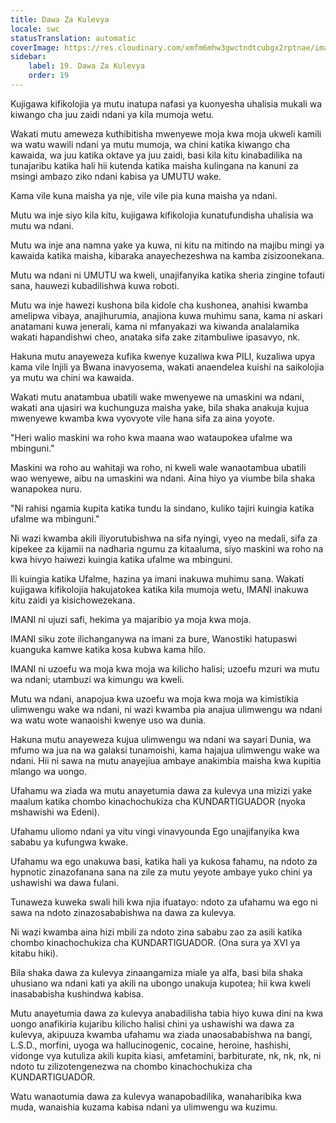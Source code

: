 ```yaml
---
title: Dawa Za Kulevya
locale: swc
statusTranslation: automatic
coverImage: https://res.cloudinary.com/xmfm6mhw3gwctndtcubgx2rptnae/image/upload/v1741354419/small_cover_la_gran_rebelion_28716e29d2.webp
sidebar:
    label: 19. Dawa Za Kulevya
    order: 19
---
```

Kujigawa kifikolojia ya mutu inatupa nafasi ya kuonyesha uhalisia mukali wa kiwango cha juu zaidi ndani ya kila mumoja wetu.

Wakati mutu ameweza kuthibitisha mwenyewe moja kwa moja ukweli kamili wa watu wawili ndani ya mutu mumoja, wa chini katika kiwango cha kawaida, wa juu katika oktave ya juu zaidi, basi kila kitu kinabadilika na tunajaribu katika hali hii kutenda katika maisha kulingana na kanuni za msingi ambazo ziko ndani kabisa ya UMUTU wake.

Kama vile kuna maisha ya nje, vile vile pia kuna maisha ya ndani.

Mutu wa inje siyo kila kitu, kujigawa kifikolojia kunatufundisha uhalisia wa mutu wa ndani.

Mutu wa inje ana namna yake ya kuwa, ni kitu na mitindo na majibu mingi ya kawaida katika maisha, kibaraka anayechezeshwa na kamba zisizoonekana.

Mutu wa ndani ni UMUTU wa kweli, unajifanyika katika sheria zingine tofauti sana, hauwezi kubadilishwa kuwa roboti.

Mutu wa inje hawezi kushona bila kidole cha kushonea, anahisi kwamba amelipwa vibaya, anajihurumia, anajiona kuwa muhimu sana, kama ni askari anatamani kuwa jenerali, kama ni mfanyakazi wa kiwanda analalamika wakati hapandishwi cheo, anataka sifa zake zitambuliwe ipasavyo, nk.

Hakuna mutu anayeweza kufika kwenye kuzaliwa kwa PILI, kuzaliwa upya kama vile Injili ya Bwana inavyosema, wakati anaendelea kuishi na saikolojia ya mutu wa chini wa kawaida.

Wakati mutu anatambua ubatili wake mwenyewe na umaskini wa ndani, wakati ana ujasiri wa kuchunguza maisha yake, bila shaka anakuja kujua mwenyewe kwamba kwa vyovyote vile hana sifa za aina yoyote.

"Heri walio maskini wa roho kwa maana wao wataupokea ufalme wa mbinguni."

Maskini wa roho au wahitaji wa roho, ni kweli wale wanaotambua ubatili wao wenyewe, aibu na umaskini wa ndani. Aina hiyo ya viumbe bila shaka wanapokea nuru.

"Ni rahisi ngamia kupita katika tundu la sindano, kuliko tajiri kuingia katika ufalme wa mbinguni."

Ni wazi kwamba akili iliyorutubishwa na sifa nyingi, vyeo na medali, sifa za kipekee za kijamii na nadharia ngumu za kitaaluma, siyo maskini wa roho na kwa hivyo haiwezi kuingia katika ufalme wa mbinguni.

Ili kuingia katika Ufalme, hazina ya imani inakuwa muhimu sana. Wakati kujigawa kifikolojia hakujatokea katika kila mumoja wetu, IMANI inakuwa kitu zaidi ya kisichowezekana.

IMANI ni ujuzi safi, hekima ya majaribio ya moja kwa moja.

IMANI siku zote ilichanganywa na imani za bure, Wanostiki hatupaswi kuanguka kamwe katika kosa kubwa kama hilo.

IMANI ni uzoefu wa moja kwa moja wa kilicho halisi; uzoefu mzuri wa mutu wa ndani; utambuzi wa kimungu wa kweli.

Mutu wa ndani, anapojua kwa uzoefu wa moja kwa moja wa kimistikia ulimwengu wake wa ndani, ni wazi kwamba pia anajua ulimwengu wa ndani wa watu wote wanaoishi kwenye uso wa dunia.

Hakuna mutu anayeweza kujua ulimwengu wa ndani wa sayari Dunia, wa mfumo wa jua na wa galaksi tunamoishi, kama hajajua ulimwengu wake wa ndani. Hii ni sawa na mutu anayejiua ambaye anakimbia maisha kwa kupitia mlango wa uongo.

Ufahamu wa ziada wa mutu anayetumia dawa za kulevya una mizizi yake maalum katika chombo kinachochukiza cha KUNDARTIGUADOR (nyoka mshawishi wa Edeni).

Ufahamu uliomo ndani ya vitu vingi vinavyounda Ego unajifanyika kwa sababu ya kufungwa kwake.

Ufahamu wa ego unakuwa basi, katika hali ya kukosa fahamu, na ndoto za hypnotic zinazofanana sana na zile za mutu yeyote ambaye yuko chini ya ushawishi wa dawa fulani.

Tunaweza kuweka swali hili kwa njia ifuatayo: ndoto za ufahamu wa ego ni sawa na ndoto zinazosababishwa na dawa za kulevya.

Ni wazi kwamba aina hizi mbili za ndoto zina sababu zao za asili katika chombo kinachochukiza cha KUNDARTIGUADOR. (Ona sura ya XVI ya kitabu hiki).

Bila shaka dawa za kulevya zinaangamiza miale ya alfa, basi bila shaka uhusiano wa ndani kati ya akili na ubongo unakuja kupotea; hii kwa kweli inasababisha kushindwa kabisa.

Mutu anayetumia dawa za kulevya anabadilisha tabia hiyo kuwa dini na kwa uongo anafikiria kujaribu kilicho halisi chini ya ushawishi wa dawa za kulevya, akipuuza kwamba ufahamu wa ziada unaosababishwa na bangi, L.S.D., morfini, uyoga wa hallucinogenic, cocaine, heroine, hashishi, vidonge vya kutuliza akili kupita kiasi, amfetamini, barbiturate, nk, nk, nk, ni ndoto tu zilizotengenezwa na chombo kinachochukiza cha KUNDARTIGUADOR.

Watu wanaotumia dawa za kulevya wanapobadilika, wanaharibika kwa muda, wanaishia kuzama kabisa ndani ya ulimwengu wa kuzimu.

